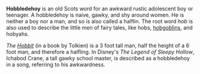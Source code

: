 '''Hobbledehoy''' is an old Scots word for an awkward rustic adolescent boy or teenager. A hobbledehoy is naive, gawky, and shy around women. He is neither a boy nor a man, and so is also called a halflin. The root word ''hob'' is also used to describe the little men of fairy tales, like hobs, [[hobgoblin]]s, and hobyahs. 

''The [[Hobbit]]'' (in a book by Tolkien) is a 3 foot tall man, half the height of a 6 foot man, and therefore a halfling. In Disney's ''The Legend of Sleepy Hollow'', Ichabod Crane, a tall gawky school master, is described as a hobbledehoy in a song, referring to his awkwardness.